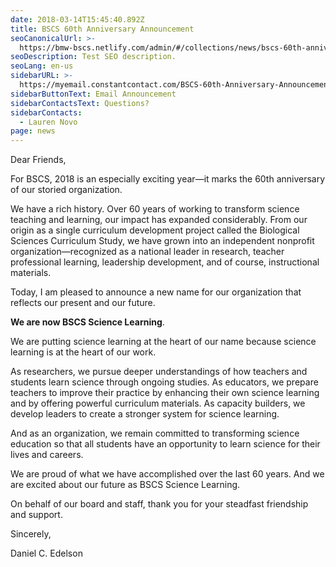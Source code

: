 ```yaml
---
date: 2018-03-14T15:45:40.892Z
title: BSCS 60th Anniversary Announcement
seoCanonicalUrl: >-
  https://bmw-bscs.netlify.com/admin/#/collections/news/bscs-60th-anniversary-announcement
seoDescription: Test SEO description.
seoLang: en-us
sidebarURL: >-
  https://myemail.constantcontact.com/BSCS-60th-Anniversary-Announcement.html?soid=1126116988583&aid=StYqO0SJr-Y
sidebarButtonText: Email Announcement
sidebarContactsText: Questions?
sidebarContacts:
  - Lauren Novo
page: news
---
```

Dear Friends, 

For BSCS, 2018 is an especially exciting year—it marks the 60th anniversary of our storied organization. 

We have a rich history. Over 60 years of working to transform science teaching and learning, our impact has expanded considerably. From our origin as a single curriculum development project called the Biological Sciences Curriculum Study, we have grown into an independent nonprofit organization—recognized as a national leader in research, teacher professional learning, leadership development, and of course, instructional materials.  

Today, I am pleased to announce a new name for our organization that reflects our present and our future.   

**We are now BSCS Science Learning**. 

We are putting science learning at the heart of our name because science learning is at the heart of our work.

As researchers, we pursue deeper understandings of how teachers and students learn science through ongoing studies. As educators, we prepare teachers to improve their practice by enhancing their own science learning and by offering powerful curriculum materials. As capacity builders, we develop leaders to create a stronger system for science learning. 

And as an organization, we remain committed to transforming science education so that all students have an opportunity to learn science for their lives and careers.

We are proud of what we have accomplished over the last 60 years. And we are excited about our future as BSCS Science Learning. 

On behalf of our board and staff, thank you for your steadfast friendship and support.

Sincerely, 

Daniel C. Edelson
